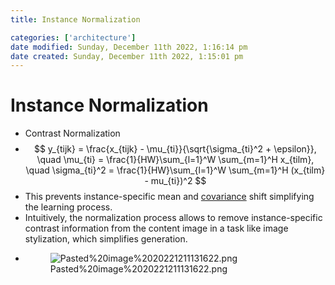```yaml
---
title: Instance Normalization

categories: ['architecture']
date modified: Sunday, December 11th 2022, 1:16:14 pm
date created: Sunday, December 11th 2022, 1:15:01 pm
---
```


# Instance Normalization

- Contrast Normalization
- $$
    y_{tijk} = \frac{x_{tijk} - \mu_{ti}}{\sqrt{\sigma_{ti}^2 + \epsilon}},
    \quad
    \mu_{ti} = \frac{1}{HW}\sum_{l=1}^W \sum_{m=1}^H x_{tilm},
    \quad
    \sigma_{ti}^2 = \frac{1}{HW}\sum_{l=1}^W \sum_{m=1}^H (x_{tilm} - mu_{ti})^2
$$
- This prevents instance-specific mean and [covariance](covariance.qmd) shift simplifying the learning process.
- Intuitively, the normalization process allows to remove instance-specific contrast information from the content image in a task like image stylization, which simplifies generation.
- ![Pasted%20image%2020221211131622.png](Pasted%20image%2020221211131622.png)



